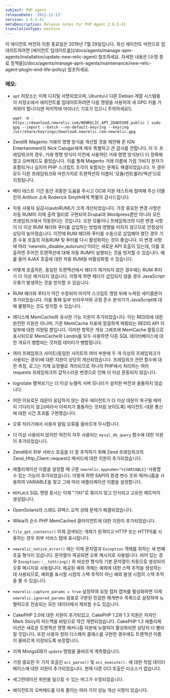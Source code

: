 ```yaml
---
subject: PHP agent
releaseDate: '2011-12-13'
version: 2.6.5.41
metaDescription: Release notes for PHP Agent 2.6.5.41
translationType: machine
---
```


<Callout variant="important">
  이 에이전트 버전의 지원 종료일은 2019년 7월 29일입니다. 최신 에이전트 버전으로 업데이트하려면 [에이전트 업데이트를](/docs/agents/manage-apm-agents/installation/update-new-relic-agent) 참조하세요. 자세한 내용은 [수명 종료 정책을](/docs/agents/manage-apm-agents/maintenance/new-relic-agent-plugin-end-life-policy) 참조하세요.
</Callout>

### 메모:

* `apt` 저장소는 이제 디지털 서명되었으며, Ubuntu나 다른 Debian 계열 시스템용 이 저장소에서 에이전트를 업데이트하려면 다음 명령을 사용하여 새 GPG 키를 가져와야 합니다(맨 마지막에 마이너스 기호가 있으니 주의하세요!).

  `wget -O - https://download.newrelic.com/NEWRELIC_APT_2DAD550E.public | sudo gpg --import --batch --no-default-keyring --keyring /usr/share/keyrings/download.newrelic.com-newrelic.gpg`

* Zend와 Magento 거래의 명명 방식을 개선할 것을 제안해 준 IGN Entertainment의 Nick Calugar에게 매우 특별하고 큰 감사를 전합니다. 이 두 프레임워크의 경우, 거래 명명 방식이 이전에 사용하던 거래 명명 방식보다 더 정확해졌고 오버헤드도 줄었습니다. 이를 통해 Magento 거래 이름에 가끔 가비지 문자가 포함되거나 심지어 PHP 스크립트 조각이 포함되는 문제도 해결되었습니다. 두 경우 모두 다른 프레임워크와 마찬가지로 트랜잭션의 이름이 &apos;모듈/컨트롤러/액션&apos;으로 지정됩니다.

* 베타 테스트 기간 동안 귀중한 도움을 주시고 OCI8 지원 테스트에 참여해 주신 더블린의 Arithon 소속 Roderick Smyth에게 특별히 감사드립니다.

* 자동 사용자 실감시(autoRUM)가 크게 개선되었습니다. 가장 중요한 변경 사항은 자동 RUM이 이제 출력 필터로 구현되어 Drupal과 Wordpress뿐만 아니라 모든 프레임워크에서 작동한다는 것입니다. 또한 모듈이나 프레임워크의 다른 변경 사항이 더 이상 RUM 헤더와 푸터를 삽입하는 방법에 영향을 미치지 않으므로 안정성이 상당히 높아졌습니다. 이전에 RUM 헤더와 푸터를 수동으로 삽입해야 했던 경우 기존 수동 호출의 자동RUM 및 푸터를 다시 활성화하는 것이 좋습니다. 이 변경 사항에 따라 &apos;newrelic\_disable\_autorum()&apos;이라는 새로운 API 호출이 있는데, 이를 호출하면 주어진 트랜잭션에 대해 자동 RUM이 실행되는 것을 방지할 수 있습니다. 예를 들어 AJAX 호출에 대한 자동 RUM을 비활성화할 수 있습니다.

* 어떻게 호출하든, 동일한 트랜잭션에서 헤더가 제거되지 않은 경우에는 RUM 푸터가 더 이상 제거되지 않습니다. 이렇게 하면 헤더가 삽입되지 않을 경우 JavaScript 오류가 발생하는 것을 방지할 수 있습니다.

* RUM 헤더와 푸터가 약간 수정되어 마지막 스크립트 명령 뒤에 누락된 세미콜론이 추가되었습니다. 이를 통해 일부 브라우저와 규정 준수 분석기가 JavaScript에 대해 불평하는 것도 방지할 수 있습니다.

* 레디스에 MemCache와 유사한 기능 지원이 추가되었습니다. 이는 REDIS에 대한 완전한 지원은 아니며, 기존 MemCache 지표에 깔끔하게 매핑되는 REDIS API 의 일부에 대한 지원일 뿐입니다. 이러한 항목은 개요 그래프에 MemCache 활동으로 표시되므로 MemCache와 Lendis를 모두 사용하면 다른 SQL 데이터베이스에 대한 개요가 병합되는 것처럼 데이터가 병합됩니다.

* 여러 프레임워크 사이트(동일한 사이트의 여러 부분에 두 개 이상의 프레임워크가 사용되는 경우)에 대한 지원이 상당히 개선되었습니다. 프레임워크 관련 함수에 대한 측정, 로그는 이제 요청별로 격리되므로 하나의 PHP에서 처리하는 여러 requests 프레임워크의 갑작스러운 변경으로 인해 더 이상 혼동되지 않습니다.

* logrotate 펼쳐보기는 더 이상 뉴렐릭 서버 모니터가 설치한 버전과 충돌하지 않습니다.

* 어떤 이유로든 데몬이 응답하지 않는 경우 에이전트가 더 이상 데몬이 복구될 때까지 기다리지 않고(따라서 아파치가 충돌하는 것처럼 보이도록) 에이전트-데몬 통신에 대한 시간 초과를 구현했습니다.

* 오류 처리기에서 사용자 알림 오류를 올바르게 무시합니다.

* 더 이상 사용되지 않지만 여전히 자주 사용되는 `mysql_db_query` 함수에 대한 지원이 추가되었습니다.

* Zend에서 외부 서비스 호출을 더 잘 추적하기 위해 Zend 프레임워크의 Zend\_Http\_Client::request() 메서드에 대한 지원이 추가되었습니다.

* 애플리케이션 이름을 설정할 때 구문 `newrelic.appname="%{VARIABLE}"`사용할 수 있는 기능이 추가되었습니다. 이렇게 하면 SAPI의 환경 변수 조회 메커니즘을 사용하여 VARIABLE을 찾고 그에 따라 애플리케이션 이름을 설정합니다.

* `REPLACE` SQL 명령 동사는 이제 &quot;기타&quot;로 묶이지 않고 인식되고 고유한 메트릭이 생성됩니다.

* OpenSolaris의 스레드 뮤텍스 교착 상태 문제가 해결되었습니다.

* Wikia의 순수 PHP MemCached 클라이언트에 대한 지원이 추가되었습니다.

* `file_get_contents()` 이제 검색되는 개체가 원격이고 HTTP 또는 HTTPS를 사용하는 경우 외부 서비스 탭에 표시됩니다.

* `newrelic_notice_error()` 에는 이제 문자열과 `Exception` 객체를 취하는 세 번째 호출 형식이 있습니다. 문자열이 제공되면 오류 메시지로 사용됩니다. 비어 있는 경우 `Exception::__toString()` 와 비슷한 형식의 기본 문자열이 자동으로 생성되어 오류 메시지로 사용됩니다. 제공된 예외 객체는 예외에 대한 스택 추적을 생성하는 데 사용되므로, 예외를 표시할 시점의 스택 추적이 아닌 예외 발생 시점의 스택 추적을 볼 수 있습니다.

* `newrelic.capture_params = true` 설정하여 요청 캡처 캡처를 활성화하면 이제 `newrelic.ignored_params` 쉼표로 구분된 민감한 매개변수 목록으로 설정하여 뉴렐릭으로 전송되는 모든 데이터에서 제외할 수도 있습니다.

* CakePHP 2.0에 대한 지원이 추가되었고, CakePHP 1.2와 1.3 지원은 저자인 Mark Story의 피드백을 바탕으로 약간 개편되었습니다. CakePHP 1.2 애플리케이션은 새로운 트랜잭션 명명 메커니즘 덕분에 뉴렐릭이 활성화되면 상당히 더 빨라질 것입니다. 또한 사용자 정의 디스패처 클래스를 구현한 경우에도 트랜잭션 이름이 올바르게 지정되도록 보장합니다.

* 이제 MongoDB가 `update` 명령을 올바르게 계측했습니다.

* 가장 중요한 두 가지 호출인 `oci_parse()` 및 `oci_execute().` 에 대한 작업 데이터베이스에 대한 지원이 추가되었습니다. 현재 다른 OCI 호출은 리소스가 없습니다.

* 세그먼테이션 위반을 일으킬 수 있는 버그가 수정되었습니다.

* 에이전트의 오버헤드를 더욱 줄이는 여러 가지 성능 개선 사항이 있습니다.